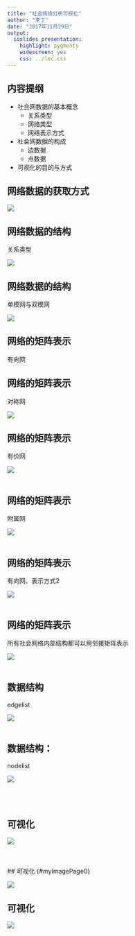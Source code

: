 ```yaml
---
title: "社会网络分析可视化"
author: "李丁"
date: "2017年11月29日"
output:
  ioslides_presentation:
    highlight: pygments
    widescreen: yes
    css: ../lec.css
---
```


## 内容提纲

- 社会网数据的基本概念
    - 关系类型
    - 网络类型
    - 网络表示方式
- 社会网数据的构成
    - 边数据
    - 点数据
- 可视化的目的与方式



## 网络数据的获取方式{#myImagePage}

![](pic/1.png) 

## 网络数据的结构{#myImagePage}
关系类型

![](pic/2.png) 

## 网络数据的结构{#myImagePage0}
单模网与双模网

![](pic/3.png) 

## 网络的矩阵表示{#myImagePage0}
有向网


## 网络的矩阵表示{#myImagePage0}
对称网

![](pic/4.png) 

## 网络的矩阵表示{#myImagePage0}
有价网

![](pic/5.png) 
<br>
<br>

## 网络的矩阵表示{#myImagePage0}
附属网

![](pic/6.png) 
<br>
<br>

## 网络的矩阵表示{#myImagePage}
有向网、表示方式2

![](pic/7.png) 
<br>
<br>

## 网络的矩阵表示{#myImagePage}
所有社会网络内部结构都可以用邻接矩阵表示

![](pic/8.png) 
<br>
<br>

## 数据结构{#myImagePage0}
edgelist

![](pic/9.png) 
<br>
<br>

## 数据结构：{#myImagePage0}
nodelist

![](pic/10.png) 
<br>
<br>
<br>
<br>

## 可视化 {#myImagePage0}
![](pic/12.png) 
<br>
<br>
<br>
<br>
## 可视化 {#myImagePage0}

![](pic/13.png) 


## 可视化 {#myImagePage0}

![](pic/14.png) 
